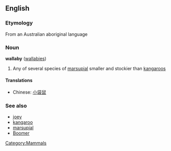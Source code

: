 {{wikipedia}}
==English==
[[Category:Mammals]]

===Etymology===
From an Australian aboriginal language

===Noun===
'''wallaby''' ([[wallabies]])

# Any of several species of [[marsupial]] smaller and stockier than [[kangaroo]]s

====Translations====
*Chinese: [[小袋鼠]]

===See also===
*[[joey]]
*[[kangaroo]]
*[[marsupial]]
*[[Boomer]]